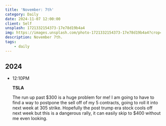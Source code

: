 ```yaml
---
title: 'November: 7th'
category: Daily
date: 2024-11-07 12:00:00
client: Self
unsplash: 1721332154373-17e78d19b4a4
img: https://images.unsplash.com/photo-1721332154373-17e78d19b4a4?crop=entropy&cs=srgb&fm=jpg&ixid=MnwzNjM5Nzd8MHwxfHJhbmRvbXx8fHx8fHx8fDE2ODE3NDg2ODY&ixlib=rb-4.0.3&q=85
description: November 7th.
tags:
    - daily
---
```



## 2024

-   12:10PM

    **TSLA**

    The run up past $300 is a huge problem for me!
    I am going to have to find a way to postpone the sell off of my 5 contracts, going to roll it into next week at 305 strike.
    Hopefully the post trump era stock cools off next week but this is a dangerous rally, it can easily skip to $400 without me even looking.
